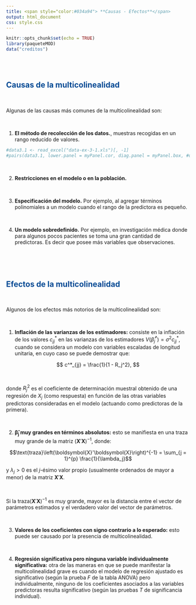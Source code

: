 ```yaml
---
title: <span style="color:#034a94"> **Causas - Efectos**</span>
output: html_document
css: style.css
---
```


```r
knitr::opts_chunk$set(echo = TRUE)
library(paqueteMOD)
data("creditos")

```

</br></br>


## <span style="color:#034a94">**Causas de la multicolinealidad**</span>

</br>

Algunas de las causas más comunes de la multicolinealidad son:

</br>

1. **El método de recolección de los datos.**, muestras recogidas en un rango reducido de valores.

```r
#data3.1 <- read_excel("data-ex-3-1.xls")[, -1]
#pairs(data3.1, lower.panel = myPanel.cor, diag.panel = myPanel.box, #upper.panel = panel.smooth, labels = names(data3.1))
```

 <!-- **Datos de tiempos de entrega** (*Fuente: Mongomery et al. (2002)*) -->
      
</br>


2. **Restricciones en el modelo o en la población.**

<!-- <center> -->
<!-- ```{r, echo=FALSE, out.width="60%", fig.align = "center"} -->
<!-- knitr::include_graphics("img/diagrama1.png") -->
<!-- ``` -->

<!-- Fuente: Datos de consumo de electricidad - Mongomery et al. (2002) -->
<!-- </center> -->

</br>


3. **Especificación del modelo.** Por ejemplo, al agregar términos polinomiales a un modelo cuando el rango de la predictora es pequeño.

</br>

4. **Un modelo sobredefinido.** Por ejemplo, en investigación médica donde para algunos pocos pacientes se toma una gran cantidad de predictoras. Es decir que posee más variables que observaciones.


</br></br></br>

## <span style="color:#034a94">**Efectos de la multicolinealidad**</span>

</br>

Algunos de los efectos más notorios de la multicolinealidad son:

</br>

1. **Inflación de las varianzas de los estimadores:** consiste en la inflación de los valores $c^*_{jj}$ en las varianzas de los estimadores $V(\widehat\beta_j^*) = \sigma^2 c^*_{jj}$, cuando se considera un modelo con variables escaladas de longitud unitaria, en cuyo caso se puede demostrar que:

$$
c^*_{jj} = \frac{1}{1 - R_j^2},
$$

</br>

donde $R_j^2$ es el coeficiente de determinación muestral obtenido de una regresión de $X_j$ (como respuesta) en función de las otras variables predictoras consideradas en el modelo (actuando como predictoras de la primera).

</br>

2. **$\boldsymbol{\widehat{\beta}_j}$ muy grandes en términos absolutos:** esto se manifiesta en una traza muy grande de la matriz $\left(\boldsymbol{X}'\boldsymbol{X}\right)^{-1}$, donde: 

$$\text{traza}\left(\boldsymbol{X}'\boldsymbol{X}\right)^{-1} = \sum_{j = 1}^{p} \frac{1}{\lambda_j}$$  

y  $\lambda_j > 0$ es el $j$-ésimo valor propio (usualmente ordenados de mayor a menor) de la matriz $\boldsymbol{X}'\boldsymbol{X}$.

</br>

Si la $\text{traza}\left(\boldsymbol{X}'\boldsymbol{X}\right)^{-1}$ es muy grande, mayor es la distancia entre el vector de parámetros estimados y el verdadero valor del vector de parámetros.

</br>

3. **Valores de los coeficientes con signo contrario a lo esperado:** esto puede ser causado por la presencia de multicolinealidad.


</br>

4. **Regresión significativa pero ninguna variable individualmente significativa:** otra de las maneras en que se puede manifestar la multicolinealidad grave es cuando el modelo de regresión ajustado es significativo (según la prueba $F$ de la tabla ANOVA) pero individualmente, ninguno de los coeficientes asociados a las variables predictoras resulta significativo (según las pruebas $T$ de significancia individual).


</br></br>
